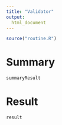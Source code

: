 ```yaml
---
title: "Validator"
output:
  html_document
---
```


``` r
source("routine.R")
```

# Summary
``` r
summaryResult
```

# Result
``` r
result
```